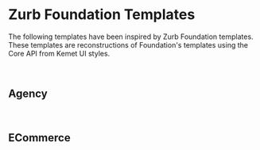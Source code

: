
<Meta title="Templates/Zurb Foundation" />

# Zurb Foundation Templates

The following templates have been inspired by Zurb Foundation templates. These templates are reconstructions of Foundation's templates using the Core API from Kemet UI styles.

<br />

## Agency

<Canvas>
  <Story story={stories.Agency} />
</Canvas>

<br />

## ECommerce

<Canvas>
  <Story story={stories.eCommerce} />
</Canvas>

